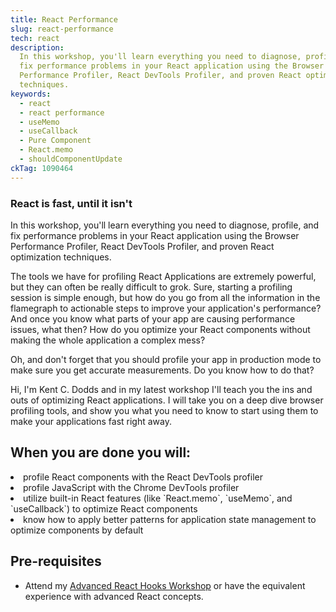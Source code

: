 ```yaml
---
title: React Performance
slug: react-performance
tech: react
description:
  In this workshop, you'll learn everything you need to diagnose, profile, and
  fix performance problems in your React application using the Browser
  Performance Profiler, React DevTools Profiler, and proven React optimization
  techniques.
keywords:
  - react
  - react performance
  - useMemo
  - useCallback
  - Pure Component
  - React.memo
  - shouldComponentUpdate
ckTag: 1090464
---
```



### React is fast, until it isn't

In this workshop, you'll learn everything you need to diagnose, profile, and fix
performance problems in your React application using the Browser Performance
Profiler, React DevTools Profiler, and proven React optimization techniques.

The tools we have for profiling React Applications are extremely powerful, but
they can often be really difficult to grok. Sure, starting a profiling session
is simple enough, but how do you go from all the information in the flamegraph
to actionable steps to improve your application's performance? And once you know
what parts of your app are causing performance issues, what then? How do you
optimize your React components without making the whole application a complex
mess?

Oh, and don't forget that you should profile your app in production mode to make
sure you get accurate measurements. Do you know how to do that?

Hi, I'm Kent C. Dodds and in my latest workshop I'll teach you the ins and outs
of optimizing React applications. I will take you on a deep dive browser
profiling tools, and show you what you need to know to start using them to make
your applications fast right away.

## When you are done you will:

<List>
  <Li check>profile React components with the React DevTools profiler</Li>
  <Li check>profile JavaScript with the Chrome DevTools profiler</Li>
  <Li check>
    utilize built-in React features (like `React.memo`, `useMemo`, and
    `useCallback`) to optimize React components
  </Li>
  <Li check>
    know how to apply better patterns for application state management to
    optimize components by default
  </Li>
</List>

## Pre-requisites

- Attend my [Advanced React Hooks Workshop](/workshops/advanced-react-hooks) or
  have the equivalent experience with advanced React concepts.
